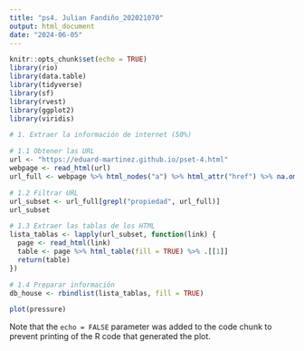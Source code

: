 ```yaml
---
title: "ps4. Julian Fandiño_202021070"
output: html_document
date: "2024-06-05"
---
```


```r
knitr::opts_chunk$set(echo = TRUE)
library(rio)
library(data.table)
library(tidyverse)
library(sf)
library(rvest)
library(ggplot2)
library(viridis)

```

```r
# 1. Extraer la información de internet (50%)

# 1.1 Obtener las URL
url <- "https://eduard-martinez.github.io/pset-4.html"
webpage <- read_html(url)
url_full <- webpage %>% html_nodes("a") %>% html_attr("href") %>% na.omit() %>% unique()

# 1.2 Filtrar URL
url_subset <- url_full[grepl("propiedad", url_full)]
url_subset

# 1.3 Extraer las tablas de los HTML
lista_tablas <- lapply(url_subset, function(link) {
  page <- read_html(link)
  table <- page %>% html_table(fill = TRUE) %>% .[[1]]
  return(table)
})

# 1.4 Preparar información
db_house <- rbindlist(lista_tablas, fill = TRUE)
```



```r
plot(pressure)
```

Note that the `echo = FALSE` parameter was added to the code chunk to prevent printing of the R code that generated the plot.

